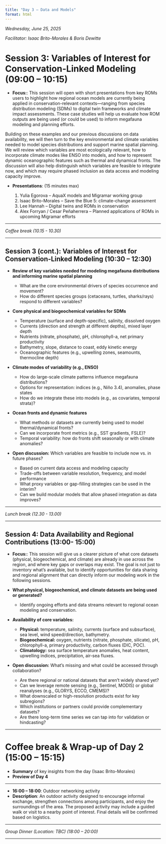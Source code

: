 ```yaml
---
title: "Day 3 – Data and Models"
format: html
---
```


::: top-banner
:::

::: text-center
*Wednesday, June 25, 2025*
:::

::: text-center
*Facilitator: Isaac Brito-Morales & Boris Dewitte*
:::

# Session 3: Variables of Interest for Conservation-Linked Modeling (09:00 – 10:15)

::: {.callout-note appearance="simple"}
-   **Focus:**: This session will open with short presentations from key ROMs users to highlight how regional ocean models are currently being applied in conservation-relevant contexts—ranging from species distribution modeling (SDMs) to digital twin frameworks and climate impact assessments. These case studies will help us evaluate how ROM outputs are being used (or could be used) to inform megafauna modeling and planning efforts.

Building on these examples and our previous discussions on data availability, we will then turn to the key environmental and climate variables needed to model species distributions and support marine spatial planning. We will review which variables are most ecologically relevant, how to incorporate climate modes like ENSO into models, and how to represent dynamic oceanographic features such as thermal and dynamical fronts. The discussion will also help distinguish which variables are feasible to integrate now, and which may require phased inclusion as data access and modeling capacity improve.

-   **Presentations**: (15 minutes max)

    1.  Yulia Egorova – AquaX models and Migramar working group
    2.  Isaac Brito-Morales – Save the Blue 5: climate-change assessment
    3.  Lee Hannah – Digital twins and ROMs in conservation
    4.  Alex Forryan / Cesar Peñaherrera – Planned applications of ROMs in upcoming Migramar efforts
:::

------------------------------------------------------------------------

:::: text-center
::: section-small
*Coffee break (10.15 - 10.30)*
:::
::::

------------------------------------------------------------------------

::: {.callout-note appearance="simple"}
# Session 3 (cont.): Variables of Interest for Conservation-Linked Modeling (10:30 – 12:30)

-   **Review of key variables needed for modeling megafauna distributions and informing marine spatial planning**

    -   What are the core environmental drivers of species occurrence and movement?
    -   How do different species groups (cetaceans, turtles, sharks/rays) respond to different variables?

-   **Core physical and biogeochemical variables for SDMs**

    -   Temperature (surface and depth-specific), salinity, dissolved oxygen
    -   Currents (direction and strength at different depths), mixed layer depth
    -   Nutrients (nitrate, phosphate), pH, chlorophyll-a, net primary productivity
    -   Bathymetry, slope, distance to coast, eddy kinetic energy
    -   Oceanographic features (e.g., upwelling zones, seamounts, thermocline depth)

-   **Climate modes of variability (e.g., ENSO)**

    -   How do large-scale climate patterns influence megafauna distributions?
    -   Options for representation: indices (e.g., Niño 3.4), anomalies, phase states
    -   How do we integrate these into models (e.g., as covariates, temporal strata)?

-   **Ocean fronts and dynamic features**

    -   What methods or datasets are currently being used to model thermal/dynamical fronts?
    -   Can we incorporate front metrics (e.g., SST gradients, FSLE)?
    -   Temporal variability: how do fronts shift seasonally or with climate anomalies?

-   **Open discussion:** Which variables are feasible to include now vs. in future phases?

    -   Based on current data access and modeling capacity
    -   Trade-offs between variable resolution, frequency, and model performance
    -   What proxy variables or gap-filling strategies can be used in the interim?
    -   Can we build modular models that allow phased integration as data improves?
:::

------------------------------------------------------------------------

:::: text-center
::: section-small
*Lunch break (12.30 - 13.00)*
:::
::::

------------------------------------------------------------------------

::: {.callout-note appearance="simple"}
# Session 4: Data Availability and Regional Contributions (13:00- 15:00)

-   **Focus:**: This session will give us a clearer picture of what core datasets (physical, biogeochemical, and climate) are already in use across the region, and where key gaps or overlaps may exist. The goal is not just to inventory what’s available, but to identify opportunities for data sharing and regional alignment that can directly inform our modeling work in the following sessions.

-   **What physical, biogeochemical, and climate datasets are being used or generated?**

    -   Identify ongoing efforts and data streams relevant to regional ocean modeling and conservation.

-   **Availability of core variables:**

    -   **Physical:** temperature, salinity, currents (surface and subsurface), sea level, wind speed/direction, bathymetry.
    -   **Biogeochemical:** oxygen, nutrients (nitrate, phosphate, silicate), pH, chlorophyll-a, primary productivity, carbon fluxes (DIC, POC).
    -   **Climatology:** sea surface temperature anomalies, heat content, upwelling indices, precipitation, air-sea fluxes.

-   **Open discussion:** What’s missing and what could be accessed through collaboration?

    -   Are there regional or national datasets that aren’t widely shared yet?
    -   Can we leverage remote sensing (e.g., Sentinel, MODIS) or global reanalyses (e.g., GLORYS, ECCO, CMEMS)?
    -   What downscaled or high-resolution products exist for key subregions?
    -   Which institutions or partners could provide complementary datasets?
    -   Are there long-term time series we can tap into for validation or hindcasting?
:::

------------------------------------------------------------------------

# Coffee break & Wrap-up of Day 2 (15:00 – 15:15)

::: {.callout-note appearance="simple"}
-   **Summary** of key insights from the day (Isaac Brito-Morales)
-   **Preview of Day 4**
:::

------------------------------------------------------------------------

::: {.callout-note appearance="simple"}
-   **16:00 – 18:00**: Outdoor networking activity
-   **Description**: An outdoor activity designed to encourage informal exchange, strengthen connections among participants, and enjoy the surroundings of the area. The proposed activity may include a guided walk or visit to a nearby point of interest. Final details will be confirmed based on logistics.
:::

------------------------------------------------------------------------

:::: text-center
::: section-small
*Group Dinner (Location: TBC) (18:00 – 20:00)*
:::
::::

------------------------------------------------------------------------
